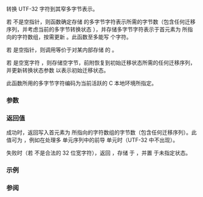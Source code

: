 {{cpp/title|c32rtomb}}
{{cpp/string/multibyte/navbar}}
{{ddcl|header=cuchar|since=c++11|
std::size_t c32rtomb( char* s, char32_t c32, std::mbstate_t* ps );
}}

转换 UTF-32 字符到其窄多字节表示。

若 {{c|s}} 不是空指针，则函数确定存储 {{c|c32}} 的多字节字符表示所需的字节数（包含任何迁移序列，并考虑当前的多字节转换状态 {{c|*ps}}），并存储多字节字符表示于首元素为 {{c|s}} 所指向的字符数组，按需更新 {{c|*ps}}。此函数至多能写 {{lc|MB_CUR_MAX}} 个字符。

若 {{c|s}} 是空指针，则调用等价于对某内部存储 {{tt|buf}} 的 {{c|std::c32rtomb(buf, U'\0', ps)}}。

若 {{c|c32}} 是空宽字符 {{c|U'\0'}}，则存储空字节，前附恢复到初始迁移状态所需的任何迁移序列，并更新转换状态参数 {{c|*ps}} 以表示初始迁移状态。

此函数所用的多字节字符编码为当前活跃的 C 本地环境所指定。

===参数===
{{par begin}}
{{par|s|指向将存储多字节字符的窄字符数组的指针}}
{{par|c32|要转换的 32 位宽字符}}
{{par|ps|指向转译多字节字符串所用的转换状态对象的指针}}
{{par end}}

===返回值===
成功时，返回写入首元素为 {{c|s}} 所指向的字符数组的字节数（包含任何迁移序列）。此值可为 {{c|0}}，例如在处理多 {{c/core|char32_t}} 单元序列中的前导 {{c/core|char32_t}} 单元时（UTF-32 中不出现）。

失败时（若 {{c|c32}} 不是合法的 32 位宽字符），返回 {{c|-1}}，存储 {{lc|EILSEQ}} 于 {{lc|errno}}，并置 {{c|*ps}} 于未指定状态。

===示例===
{{example
|code=
#include &lt;climits&gt;
#include &lt;clocale&gt;
#include &lt;cuchar&gt;
#include &lt;iomanip&gt;
#include &lt;iostream&gt;
#include &lt;string_view&gt;
 
int main()
{
    std::setlocale(LC_ALL, "en_US.utf8");
    std::u32string_view strv = U"zß水🍌"; // 或 z\u00df\u6c34\U0001F34C
    std::cout &lt;&lt; "处理 " &lt;&lt; strv.size() &lt;&lt; " UTF-32 代码单元: [ ";
    for (char32_t c : strv)
        std::cout &lt;&lt; std::showbase &lt;&lt; std::hex &lt;&lt; static_cast&lt;int&gt;(c) &lt;&lt; ' ';
    std::cout &lt;&lt; "]\n";
 
    std::mbstate_t state{};
    char out[MB_LEN_MAX]{};
    for (char32_t c : strv)
    {
        std::size_t rc = std::c32rtomb(out, c, &amp;state);
        std::cout &lt;&lt; static_cast&lt;int&gt;(c) &lt;&lt; " 转换为 [ ";
        if (rc != (std::size_t) - 1)
            for (unsigned char c8 : std::string_view{out, rc})
                std::cout &lt;&lt; +c8 &lt;&lt; ' ';
        std::cout &lt;&lt; "]\n";
    }
}
|output=
处理 4 UTF-32 代码单元: [ 0x7a 0xdf 0x6c34 0x1f34c ]
0x7a 转换为 [ 0x7a ]
0xdf 转换为 [ 0xc3 0x9f ]
0x6c34 转换为 [ 0xe6 0xb0 0xb4 ]
0x1f34c 转换为 [ 0xf0 0x9f 0x8d 0x8c ]
}}

===参阅===
{{dsc begin}}
{{dsc inc|cpp/string/multibyte/dsc mbrtoc32}}
{{dsc inc|cpp/locale/codecvt/dsc do_out|mem=std::codecvt&lt;char32_t, char, std::mbstate_t&gt;}}
{{dsc see c|c/string/multibyte/c32rtomb}}
{{dsc end}}

{{langlinks|de|en|es|fr|it|ja|pt|ru}}